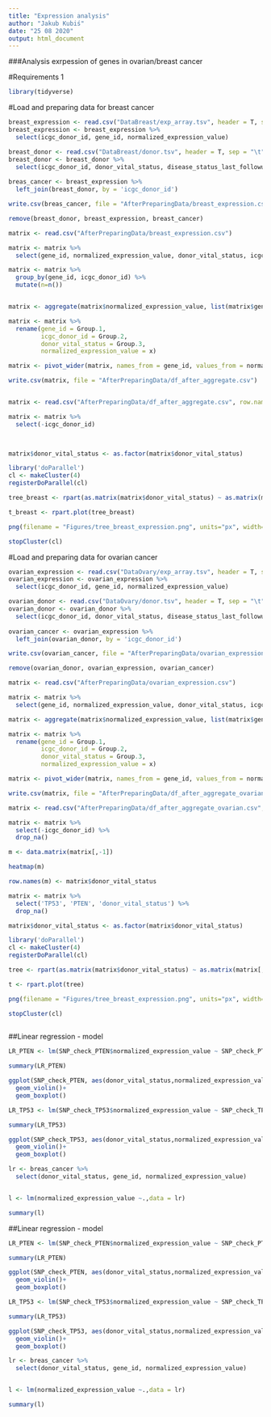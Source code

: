 ```yaml
---
title: "Expression analysis"
author: "Jakub Kubiś"
date: "25 08 2020"
output: html_document
---
```


###Analysis exrpession of genes in ovarian/breast cancer

#Requirements 1

```r
library(tidyverse)
```

#Load and preparing data for breast cancer

```r
breast_expression <- read.csv("DataBreast/exp_array.tsv", header = T, sep = "\t")
breast_expression <- breast_expression %>% 
  select(icgc_donor_id, gene_id, normalized_expression_value)

breast_donor <- read.csv("DataBreast/donor.tsv", header = T, sep = "\t")
breast_donor <- breast_donor %>% 
  select(icgc_donor_id, donor_vital_status, disease_status_last_followup, donor_age_at_diagnosis)
 
breas_cancer <- breast_expression %>% 
  left_join(breast_donor, by = 'icgc_donor_id')

write.csv(breas_cancer, file = "AfterPreparingData/breast_expression.csv")

remove(breast_donor, breast_expression, breast_cancer)

matrix <- read.csv("AfterPreparingData/breast_expression.csv")

matrix <- matrix %>% 
  select(gene_id, normalized_expression_value, donor_vital_status, icgc_donor_id)

matrix <- matrix %>% 
  group_by(gene_id, icgc_donor_id) %>% 
  mutate(n=n())


matrix <- aggregate(matrix$normalized_expression_value, list(matrix$gene_id, matrix$icgc_donor_id, matrix$donor_vital_status), FUN=median)

matrix <- matrix %>% 
  rename(gene_id = Group.1,
         icgc_donor_id = Group.2,
         donor_vital_status = Group.3,
         normalized_expression_value = x)

matrix <- pivot_wider(matrix, names_from = gene_id, values_from = normalized_expression_value , values_fill = NA)

write.csv(matrix, file = "AfterPreparingData/df_after_aggregate.csv")


matrix <- read.csv("AfterPreparingData/df_after_aggregate.csv", row.names = 1)

matrix <- matrix %>% 
  select(-icgc_donor_id) 
 


matrix$donor_vital_status <- as.factor(matrix$donor_vital_status)

library('doParallel')
cl <- makeCluster(4) 
registerDoParallel(cl)

tree_breast <- rpart(as.matrix(matrix$donor_vital_status) ~ as.matrix(matrix[, colnames(matrix) != "donor_vital_status"]))

t_breast <- rpart.plot(tree_breast)

png(filename = "Figures/tree_breast_expression.png", units="px", width=2000, height=1600, res=300)

stopCluster(cl)


```


#Load and preparing data for ovarian cancer

```r
ovarian_expression <- read.csv("DataOvary/exp_array.tsv", header = T, sep = "\t")
ovarian_expression <- ovarian_expression %>% 
  select(icgc_donor_id, gene_id, normalized_expression_value)

ovarian_donor <- read.csv("DataOvary/donor.tsv", header = T, sep = "\t")
ovarian_donor <- ovarian_donor %>% 
  select(icgc_donor_id, donor_vital_status, disease_status_last_followup, donor_age_at_diagnosis)
 
ovarian_cancer <- ovarian_expression %>% 
  left_join(ovarian_donor, by = 'icgc_donor_id')

write.csv(ovarian_cancer, file = "AfterPreparingData/ovarian_expression.csv")

remove(ovarian_donor, ovarian_expression, ovarian_cancer)

matrix <- read.csv("AfterPreparingData/ovarian_expression.csv")

matrix <- matrix %>% 
  select(gene_id, normalized_expression_value, donor_vital_status, icgc_donor_id)

matrix <- aggregate(matrix$normalized_expression_value, list(matrix$gene_id, matrix$icgc_donor_id, matrix$donor_vital_status), FUN=median)

matrix <- matrix %>% 
  rename(gene_id = Group.1,
         icgc_donor_id = Group.2,
         donor_vital_status = Group.3,
         normalized_expression_value = x)

matrix <- pivot_wider(matrix, names_from = gene_id, values_from = normalized_expression_value , values_fill = NA)

write.csv(matrix, file = "AfterPreparingData/df_after_aggregate_ovarian.csv")

matrix <- read.csv("AfterPreparingData/df_after_aggregate_ovarian.csv", row.names = 1)

matrix <- matrix %>% 
  select(-icgc_donor_id) %>% 
  drop_na()

m <- data.matrix(matrix[,-1])

heatmap(m)

row.names(m) <- matrix$donor_vital_status

matrix <- matrix %>% 
  select('TP53', 'PTEN', 'donor_vital_status') %>% 
  drop_na()

matrix$donor_vital_status <- as.factor(matrix$donor_vital_status)

library('doParallel')
cl <- makeCluster(4) 
registerDoParallel(cl)

tree <- rpart(as.matrix(matrix$donor_vital_status) ~ as.matrix(matrix[, colnames(matrix) != "donor_vital_status"]))

t <- rpart.plot(tree)

png(filename = "Figures/tree_breast_expression.png", units="px", width=2000, height=1600, res=300)

stopCluster(cl)
 

```


##Linear regression - model

```r

LR_PTEN <- lm(SNP_check_PTEN$normalized_expression_value ~ SNP_check_PTEN$donor_vital_status)

summary(LR_PTEN)

ggplot(SNP_check_PTEN, aes(donor_vital_status,normalized_expression_value, fill = donor_vital_status))+
  geom_violin()+
  geom_boxplot()

```

```r

LR_TP53 <- lm(SNP_check_TP53$normalized_expression_value ~ SNP_check_TP53$donor_vital_status)

summary(LR_TP53)

ggplot(SNP_check_TP53, aes(donor_vital_status,normalized_expression_value, fill = donor_vital_status))+
  geom_violin()+
  geom_boxplot()

```
```r

lr <- breas_cancer %>% 
  select(donor_vital_status, gene_id, normalized_expression_value)


l <- lm(normalized_expression_value ~.,data = lr)

summary(l)
```


##Linear regression - model


```r

LR_PTEN <- lm(SNP_check_PTEN$normalized_expression_value ~ SNP_check_PTEN$donor_vital_status)

summary(LR_PTEN)

ggplot(SNP_check_PTEN, aes(donor_vital_status,normalized_expression_value, fill = donor_vital_status))+
  geom_violin()+
  geom_boxplot()

```

```r

LR_TP53 <- lm(SNP_check_TP53$normalized_expression_value ~ SNP_check_TP53$donor_vital_status)

summary(LR_TP53)

ggplot(SNP_check_TP53, aes(donor_vital_status,normalized_expression_value, fill = donor_vital_status))+
  geom_violin()+
  geom_boxplot()

```
```r

lr <- breas_cancer %>% 
  select(donor_vital_status, gene_id, normalized_expression_value)


l <- lm(normalized_expression_value ~.,data = lr)

summary(l)
```

